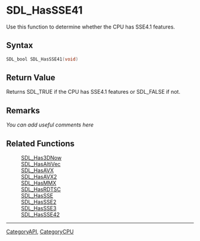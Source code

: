 
= SDL_HasSSE41 =
Use this function to determine whether the CPU has SSE4.1 features.


== Syntax ==
<syntaxhighlight lang='c++'>
SDL_bool SDL_HasSSE41(void)
</syntaxhighlight>

== Return Value ==
Returns SDL_TRUE if the CPU has SSE4.1 features or SDL_FALSE if not.

== Remarks ==
''You can add useful comments here''

== Related Functions ==
:[[SDL_Has3DNow]]
:[[SDL_HasAltiVec]]
:[[SDL_HasAVX]]
:[[SDL_HasAVX2]]
:[[SDL_HasMMX]]
:[[SDL_HasRDTSC]]
:[[SDL_HasSSE]]
:[[SDL_HasSSE2]]
:[[SDL_HasSSE3]]
:[[SDL_HasSSE42]]

----
[[CategoryAPI]], [[CategoryCPU]]
